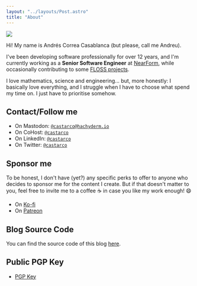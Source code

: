 ```yaml
---
layout: "../layouts/Post.astro"
title: "About"
---
```


<img src="/images/ig_me_fire.webp" class="left-img" />

Hi! My name is Andrés Correa Casablanca (but please, call me Andreu).

I've been developing software professionally for over 12 years, and
I'm currently working as a **Senior Software Engineer** at
[NearForm](https://nearform.com), while occasionally contributing to some
[FLOSS projects](/projects).

I love mathematics, science and engineering... but, more honestly: I basically
love everything, and I struggle when I have to choose what spend my time on. I
just have to prioritise somehow.

## Contact/Follow me

- On Mastodon: <a rel="me" href="https://hachyderm.io/@castarco">`@castarco@hachyderm.io`</a>
- On CoHost: <a rel="me" href="https://cohost.org/castarco">`@castarco`</a>
- On LinkedIn: <a rel="me" href="https://linkedin.com/in/castarco">`@castarco`</a>
- On Twitter: <a rel="me" href="https://twitter.com">`@castarco`</a>

## Sponsor me

To be honest, I don't have (yet?) any specific perks to offer to anyone who
decides to sponsor me for the content I create. But if that doesn't matter to
you, feel free to invite me to a coffee ☕ in case you like my work enough! 😄

- On [Ko-fi](https://ko-fi.com/coderspirit)
- On [Patreon](https://www.patreon.com/coder_spirit)

## Blog Source Code

You can find the source code of this blog [here](https://github.com/Coder-Spirit/coder-spirit.github.io/).

## Public PGP Key

- <a href="/keys/pgp_pubkey.asc" rel="pgpkey authn me">PGP Key</a>
